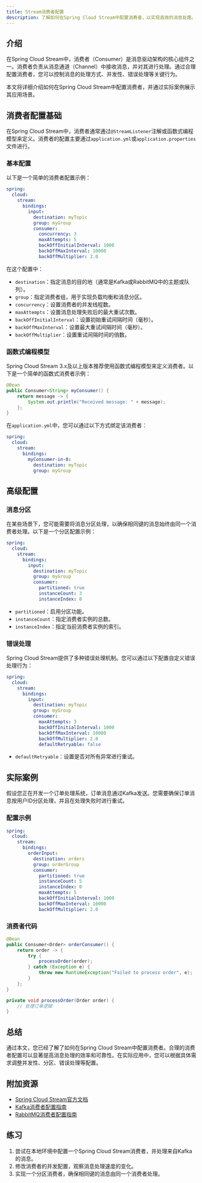```yaml
---
title: Stream消费者配置
description: 了解如何在Spring Cloud Stream中配置消费者，以实现高效的消息处理。
---
```


## 介绍

在Spring Cloud Stream中，消费者（Consumer）是消息驱动架构的核心组件之一。消费者负责从消息通道（Channel）中接收消息，并对其进行处理。通过合理配置消费者，您可以控制消息的处理方式、并发性、错误处理等关键行为。

本文将详细介绍如何在Spring Cloud Stream中配置消费者，并通过实际案例展示其应用场景。

## 消费者配置基础

在Spring Cloud Stream中，消费者通常通过`@StreamListener`注解或函数式编程模型来定义。消费者的配置主要通过`application.yml`或`application.properties`文件进行。

### 基本配置

以下是一个简单的消费者配置示例：

```yaml
spring:
  cloud:
    stream:
      bindings:
        input:
          destination: myTopic
          group: myGroup
          consumer:
            concurrency: 3
            maxAttempts: 5
            backOffInitialInterval: 1000
            backOffMaxInterval: 10000
            backOffMultiplier: 2.0
```

在这个配置中：

- `destination`：指定消息的目的地（通常是Kafka或RabbitMQ中的主题或队列）。
- `group`：指定消费者组，用于实现负载均衡和消息分区。
- `concurrency`：设置消费者的并发线程数。
- `maxAttempts`：设置消息处理失败后的最大重试次数。
- `backOffInitialInterval`：设置初始重试间隔时间（毫秒）。
- `backOffMaxInterval`：设置最大重试间隔时间（毫秒）。
- `backOffMultiplier`：设置重试间隔时间的倍数。

### 函数式编程模型

Spring Cloud Stream 3.x及以上版本推荐使用函数式编程模型来定义消费者。以下是一个简单的函数式消费者示例：

```java
@Bean
public Consumer<String> myConsumer() {
    return message -> {
        System.out.println("Received message: " + message);
    };
}
```

在`application.yml`中，您可以通过以下方式绑定该消费者：

```yaml
spring:
  cloud:
    stream:
      bindings:
        myConsumer-in-0:
          destination: myTopic
          group: myGroup
```

## 高级配置

### 消息分区

在某些场景下，您可能需要将消息分区处理，以确保相同键的消息始终由同一个消费者处理。以下是一个分区配置示例：

```yaml
spring:
  cloud:
    stream:
      bindings:
        input:
          destination: myTopic
          group: myGroup
          consumer:
            partitioned: true
            instanceCount: 3
            instanceIndex: 0
```

- `partitioned`：启用分区功能。
- `instanceCount`：指定消费者实例的总数。
- `instanceIndex`：指定当前消费者实例的索引。

### 错误处理

Spring Cloud Stream提供了多种错误处理机制。您可以通过以下配置自定义错误处理行为：

```yaml
spring:
  cloud:
    stream:
      bindings:
        input:
          destination: myTopic
          group: myGroup
          consumer:
            maxAttempts: 3
            backOffInitialInterval: 1000
            backOffMaxInterval: 10000
            backOffMultiplier: 2.0
            defaultRetryable: false
```

- `defaultRetryable`：设置是否对所有异常进行重试。

## 实际案例

假设您正在开发一个订单处理系统，订单消息通过Kafka发送。您需要确保订单消息按用户ID分区处理，并且在处理失败时进行重试。

### 配置示例

```yaml
spring:
  cloud:
    stream:
      bindings:
        orderInput:
          destination: orders
          group: orderGroup
          consumer:
            partitioned: true
            instanceCount: 5
            instanceIndex: 0
            maxAttempts: 5
            backOffInitialInterval: 1000
            backOffMaxInterval: 10000
            backOffMultiplier: 2.0
```

### 消费者代码

```java
@Bean
public Consumer<Order> orderConsumer() {
    return order -> {
        try {
            processOrder(order);
        } catch (Exception e) {
            throw new RuntimeException("Failed to process order", e);
        }
    };
}

private void processOrder(Order order) {
    // 处理订单逻辑
}
```

## 总结

通过本文，您已经了解了如何在Spring Cloud Stream中配置消费者。合理的消费者配置可以显著提高消息处理的效率和可靠性。在实际应用中，您可以根据具体需求调整并发性、分区、错误处理等配置。

## 附加资源

- [Spring Cloud Stream官方文档](https://spring.io/projects/spring-cloud-stream)
- [Kafka消费者配置指南](https://kafka.apache.org/documentation/#consumerconfigs)
- [RabbitMQ消费者配置指南](https://www.rabbitmq.com/consumers.html)

## 练习

1. 尝试在本地环境中配置一个Spring Cloud Stream消费者，并处理来自Kafka的消息。
2. 修改消费者的并发配置，观察消息处理速度的变化。
3. 实现一个分区消费者，确保相同键的消息由同一个消费者处理。
